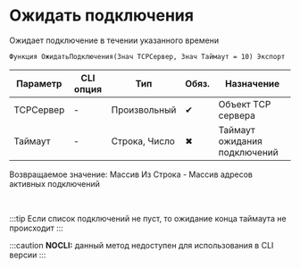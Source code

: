﻿---
sidebar_position: 3
---


# Ожидать подключения 
 Ожидает подключение в течении указанного времени



`Функция ОжидатьПодключения(Знач TCPСервер, Знач Таймаут = 10) Экспорт`

  | Параметр | CLI опция | Тип | Обяз. | Назначение |
  |-|-|-|-|-|
  | TCPСервер | - | Произвольный | &#x2714; | Объект TCP сервера |
  | Таймаут | - | Строка, Число | &#x2716; | Таймаут ожидания подключений |

  
  Возвращаемое значение:   Массив Из Строка - Массив адресов активных подключений

<br/>

:::tip
Если список подключений не пуст, то ожидание конца таймаута не происходит
:::

:::caution
**NOCLI:** данный метод недоступен для использования в CLI версии
:::
<br/>



```bsl title="Пример использования для 1С:Предприятие/OneScript"

```
    




